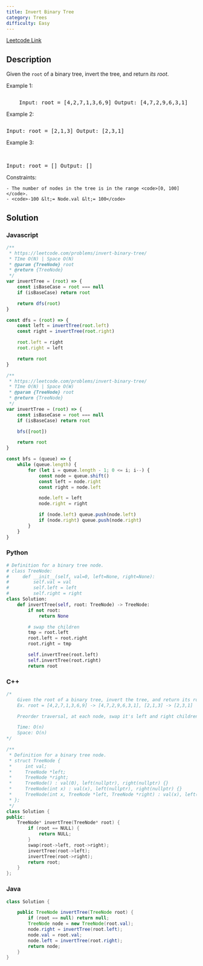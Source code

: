 ```yaml
---
title: Invert Binary Tree
category: Trees
difficulty: Easy
---
```


<Callout>

[Leetcode Link](https://leetcode.com/problems/invert-binary-tree)

</Callout>

## Description

Given the <code>root</code> of a binary tree, invert the tree, and return _its root_.

Example 1:

<Image
	alt=""
	src="https://assets.leetcode.com/uploads/2021/03/14/invert1-tree.jpg"
	width={500}
	height={165}
/>
<br />
<pre className="overflow-x-auto">
	Input: root = [4,2,7,1,3,6,9] Output: [4,7,2,9,6,3,1]
</pre>

Example 2:

<Image
	alt=""
	src="https://assets.leetcode.com/uploads/2021/03/14/invert2-tree.jpg"
	width={500}
	height={120}
/>
<br />
<pre className="overflow-x-auto">Input: root = [2,1,3] Output: [2,3,1]</pre>

Example 3:

<br />
<pre className="overflow-x-auto">Input: root = [] Output: []</pre>

Constraints:

    - The number of nodes in the tree is in the range <code>[0, 100]</code>.
    - <code>-100 &lt;= Node.val &lt;= 100</code>

## Solution

### Javascript

```javascript
/**
 * https://leetcode.com/problems/invert-binary-tree/
 * TIme O(N) | Space O(N)
 * @param {TreeNode} root
 * @return {TreeNode}
 */
var invertTree = (root) => {
	const isBaseCase = root === null
	if (isBaseCase) return root

	return dfs(root)
}

const dfs = (root) => {
	const left = invertTree(root.left)
	const right = invertTree(root.right)

	root.left = right
	root.right = left

	return root
}

/**
 * https://leetcode.com/problems/invert-binary-tree/
 * TIme O(N) | Space O(W)
 * @param {TreeNode} root
 * @return {TreeNode}
 */
var invertTree = (root) => {
	const isBaseCase = root === null
	if (isBaseCase) return root

	bfs([root])

	return root
}

const bfs = (queue) => {
	while (queue.length) {
		for (let i = queue.length - 1; 0 <= i; i--) {
			const node = queue.shift()
			const left = node.right
			const right = node.left

			node.left = left
			node.right = right

			if (node.left) queue.push(node.left)
			if (node.right) queue.push(node.right)
		}
	}
}
```

### Python

```python
# Definition for a binary tree node.
# class TreeNode:
#     def __init__(self, val=0, left=None, right=None):
#         self.val = val
#         self.left = left
#         self.right = right
class Solution:
    def invertTree(self, root: TreeNode) -> TreeNode:
        if not root:
            return None

        # swap the children
        tmp = root.left
        root.left = root.right
        root.right = tmp

        self.invertTree(root.left)
        self.invertTree(root.right)
        return root

```

### C++

```cpp
/*
    Given the root of a binary tree, invert the tree, and return its root
    Ex. root = [4,2,7,1,3,6,9] -> [4,7,2,9,6,3,1], [2,1,3] -> [2,3,1]

    Preorder traversal, at each node, swap it's left and right children

    Time: O(n)
    Space: O(n)
*/

/**
 * Definition for a binary tree node.
 * struct TreeNode {
 *     int val;
 *     TreeNode *left;
 *     TreeNode *right;
 *     TreeNode() : val(0), left(nullptr), right(nullptr) {}
 *     TreeNode(int x) : val(x), left(nullptr), right(nullptr) {}
 *     TreeNode(int x, TreeNode *left, TreeNode *right) : val(x), left(left), right(right) {}
 * };
 */
class Solution {
public:
    TreeNode* invertTree(TreeNode* root) {
        if (root == NULL) {
            return NULL;
        }
        swap(root->left, root->right);
        invertTree(root->left);
        invertTree(root->right);
        return root;
    }
};

```

### Java

```java
class Solution {

    public TreeNode invertTree(TreeNode root) {
        if (root == null) return null;
        TreeNode node = new TreeNode(root.val);
        node.right = invertTree(root.left);
        node.val = root.val;
        node.left = invertTree(root.right);
        return node;
    }
}

```

